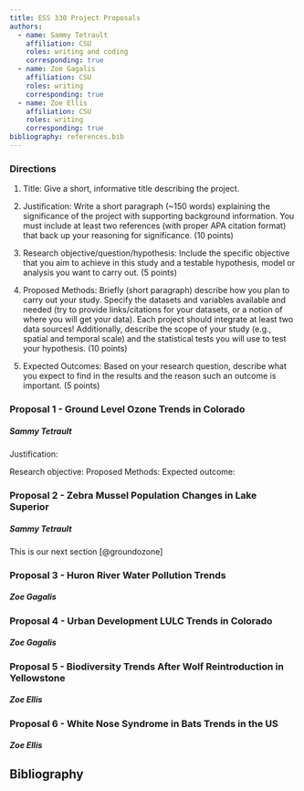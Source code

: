```yaml
---
title: ESS 330 Project Proposals
authors:
  - name: Sammy Tetrault
    affiliation: CSU
    roles: writing and coding
    corresponding: true
  - name: Zoe Gagalis
    affiliation: CSU
    roles: writing
    corresponding: true
  - name: Zoe Ellis
    affiliation: CSU
    roles: writing
    corresponding: true
bibliography: references.bib
---
```


### Directions
1) Title: Give a short, informative title describing the project.

2) Justification: Write a short paragraph (~150 words) explaining the significance of the project with supporting background information. You must include at least two references (with proper APA citation format) that back up your reasoning for significance. (10 points)

3) Research objective/question/hypothesis: Include the specific objective that you aim to achieve in this study and a testable hypothesis, model or analysis you want to carry out. (5 points)

4) Proposed Methods: Briefly (short paragraph) describe how you plan to carry out your study. Specify the datasets and variables available and needed (try to provide links/citations for your datasets, or a notion of where you will get your data). Each project should integrate at least two data sources! Additionally, describe the scope of your study (e.g., spatial and temporal scale) and the statistical tests you will use to test your hypothesis. (10 points)

5) Expected Outcomes: Based on your research question, describe what you expect to find in the results and the reason such an outcome is important. (5 points)

### Proposal 1 - Ground Level Ozone Trends in Colorado
##### Sammy Tetrault
Justification:

Research objective:
Proposed Methods:
Expected outcome:

### Proposal 2 - Zebra Mussel Population Changes in Lake Superior
##### Sammy Tetrault
This is our next section [@groundozone]

### Proposal 3 - Huron River Water Pollution Trends
##### Zoe Gagalis

### Proposal 4 - Urban Development LULC Trends in Colorado
##### Zoe Gagalis

### Proposal 5 - Biodiversity Trends After Wolf Reintroduction in Yellowstone
##### Zoe Ellis

### Proposal 6 - White Nose Syndrome in Bats Trends in the US
##### Zoe Ellis

## Bibliography